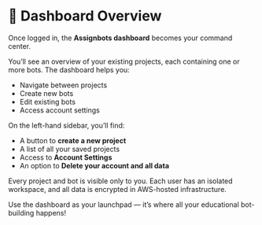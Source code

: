 # 🧭 Dashboard Overview

Once logged in, the **Assignbots dashboard** becomes your command center.

You’ll see an overview of your existing projects, each containing one or more bots. The dashboard helps you:

- Navigate between projects
- Create new bots
- Edit existing bots
- Access account settings

On the left-hand sidebar, you’ll find:

- A button to **create a new project**
- A list of all your saved projects
- Access to **Account Settings**
- An option to **Delete your account and all data**

<Info title="Private & Secure">
    Every project and bot is visible only to you. Each user has an isolated workspace, and all data is encrypted in AWS-hosted infrastructure.
</Info>

Use the dashboard as your launchpad — it’s where all your educational bot-building happens!